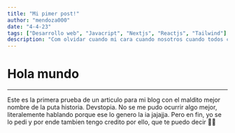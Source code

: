 ```yaml
---
title: "Mi pimer post!"
author: "mendoza000"
date: "4-4-23"
tags: ["Desarrollo web", "Javacript", "Nextjs", "Reactjs", "Tailwind"]
description: "Com olvidar cuando mi cara cuando nosotros cuando todos cuando un texto de ejemplo para un descripcion que no deberia pasar mas de dos lineas claro que si vamos a ver como queda asi."
---
```


# Hola mundo

---

Este es la primera prueba de un articulo para mi blog con el maldito mejor nombre de la puta historia. Devstopia. No se me pudo ocurrir algo mejor, literalemente hablando porque ese lo genero la ia jajajja. Pero en fin, yo se lo pedi y por ende tambien tengo credito por ello, que te puedo decir 🐱‍👤
